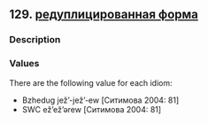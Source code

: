 ## 129. <a href =  'https://agricolamz.github.io/The_Circassian_Isoglosses_Database/129.html'>редуплицированная форма</a>
### Description



### Values
There are the following value for each idiom:

* Bzhedug  jež’-jež’-ew [Ситимова 2004: 81] 
* SWC  ež’ež’ərew [Ситимова 2004: 81] 

